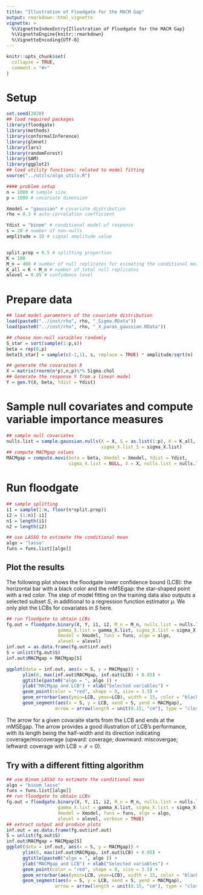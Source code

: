 ```yaml
---
title: "Illustration of Floodgate for the MACM Gap"
output: rmarkdown::html_vignette
vignette: >
  %\VignetteIndexEntry{Illustration of Floodgate for the MACM Gap}
  %\VignetteEngine{knitr::rmarkdown}
  %\VignetteEncoding{UTF-8}
---
```


```r
knitr::opts_chunk$set(
  collapse = TRUE,
  comment = "#>"
)
```

# Setup 
```r
set.seed(2020)
## load required packages
library(floodgate)
library(methods)
library(conformalInference)
library(glmnet)
library(lars)
library(randomForest)
library(SAM)
library(ggplot2)
## load utility functions: related to model fitting
source("../utils/algo_utils.R")

#### problem setup
n = 1000 # sample size
p = 1000 # covariate dimension

Xmodel = "gaussian" # covariate distribution
rho = 0.3 # auto-correlation coefficient

Ydist = "binom" # conditional model of response
s = 20 # number of non-nulls
amplitude = 10 # signal amplitude value


split.prop = 0.5 # splitting proportion
K = 100
M_n = 400 # number of null replicates for esimating the conditional mean of mu(X)
K_all = K + M_n # number of total null replicates
alevel = 0.05 # confidence level
```

# Prepare data
```r
## load model parameters of the covariate distribution
load(paste0("../inst/rho", rho, "_Sigma.RData"))
load(paste0("../inst/rho", rho, "_X_paras_gaussian.RData"))

## choose non-null varaibles randomly 
S_star = sort(sample(1:p,s))
beta = rep(0,p)
beta[S_star] = sample(c(-1,1), s, replace = TRUE) * amplitude/sqrt(n)

## generate the covaraites X 
X = matrix(rnorm(n*p),n,p)%*% Sigma.chol
## Generate the response Y from a linear model
Y = gen.Y(X, beta, Ydist = Ydist)
```

# Sample null covariates and compute variable importance measures
```r
## sample null covariates 
nulls.list = sample.gaussian.nulls(X = X, S = as.list(1:p), K = K_all, gamma_X.list_S = gamma_X.list,
                                   sigma_X.list_S = sigma_X.list)
## compute MACMgap values
MACMgap = compute.movi(beta = beta, Xmodel = Xmodel, Ydist = Ydist,
                       sigma_X.list = NULL, X = X, nulls.list = nulls.list)


```


# Run floodgate
```r
## sample splitting
i1 = sample(1:n, floor(n*split.prop))
i2 = (1:n)[-i1]
n1 = length(i1)
n2 = length(i2)

## use LASSO to estimate the conditional mean
algo = "lasso"
funs = funs.list[[algo]]
```


## Plot the results
The following plot shows the floodgate lower confidence bound (LCB): the horizontal bar with a black color and the mMSEgap: the star-shaped point with a red color. The step of model fitting on the training data also outputs a selected subset $S$, in additional to a regression function estimator $\mu$. We only plot the LCBs for covariates in $S$ here.

```r
## run floodgate to obtain LCBs
fg.out = floodgate.binary(X, Y, i1, i2, M_n = M_n, nulls.list = nulls.list,
                   gamma_X.list = gamma_X.list, sigma_X.list = sigma_X.list,
                   Xmodel = Xmodel, funs = funs, algo = algo,
                   alevel = alevel)
inf.out = as.data.frame(fg.out$inf.out)
S = unlist(fg.out$S)
inf.out$MACMgap = MACMgap[S]

ggplot(data = inf.out, aes(x = S, y = MACMgap)) + 
      ylim(0, max(inf.out$MACMgap, inf.out$LCB) + 0.05) + 
      ggtitle(paste0("algo = ", algo )) + 
      ylab("MACMgap and LCB") + xlab("Selected variables") + 
      geom_point(color = "red", shape = 8, size = 3.5) + 
      geom_errorbar(aes(ymin=LCB, ymax=LCB), width = 15, color = "black") + 
      geom_segment(aes(x = S, y = LCB, xend = S, yend = MACMgap),
                  arrow = arrow(length = unit(0.15, "cm"), type = "closed"))

```
The arrow for a given covaraite starts from the LCB and ends at the mMSEgap. The arrow provides a good illustration of LCB's performance, with its length being the half-width and its direction indicating coverage/miscoverage (upward: coverage; downward: miscovergae; leftward: coverage with $\text{LCB}=\mathcal{I} =0$).


## Try with a different fitting algorithm
```r
## use Binom_LASSO to estimate the conditional mean
algo = "binom_lasso"
funs = funs.list[[algo]]
## run floodgate to obtain LCBs
fg.out = floodgate.binary(X, Y, i1, i2, M_n = M_n, nulls.list = nulls.list,
                   gamma_X.list = gamma_X.list, sigma_X.list = sigma_X.list,
                   Xmodel = Xmodel, funs = funs, algo = algo,
                   alevel = alevel, verbose = TRUE)
## extract output and produce plots
inf.out = as.data.frame(fg.out$inf.out)
S = unlist(fg.out$S)
inf.out$MACMgap = MACMgap[S]
ggplot(data = inf.out, aes(x = S, y = MACMgap)) + 
      ylim(0, max(inf.out$MACMgap, inf.out$LCB) + 0.05) + 
      ggtitle(paste0("algo = ", algo )) + 
      ylab("MACMgap and LCB") + xlab("Selected variables") + 
      geom_point(color = "red", shape = 8, size = 3.5) + 
      geom_errorbar(aes(ymin=LCB, ymax=LCB), width = 15, color = "black") + 
      geom_segment(aes(x = S, y = LCB, xend = S, yend = MACMgap),
                  arrow = arrow(length = unit(0.15, "cm"), type = "closed"))
```
